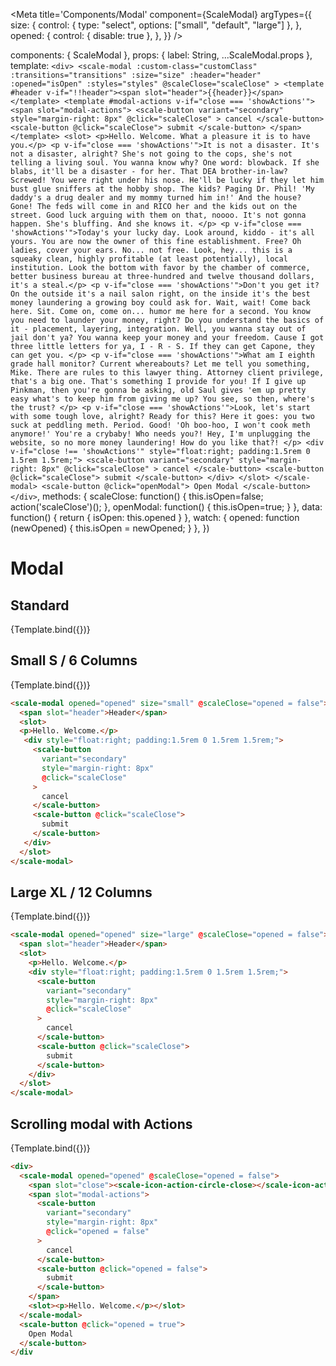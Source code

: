 
<Meta
  title='Components/Modal'
  component={ScaleModal}
  argTypes={{
    size: {
      control: {
        type: "select",
        options: ["small", "default", "large"]
      },
    },
    opened: {
      control: {
        disable: true
      },
    },
  }}
/>

  components: { ScaleModal },
  props: {
    label: String,
    ...ScaleModal.props
  },
  template: `
    <div>
      <scale-modal
        :custom-class="customClass"
        :transitions="transitions"
        :size="size"
        :header="header"
        :opened="isOpen"
        :styles="styles"
        @scaleClose="scaleClose"
      >
        <template #header v-if="!!header"><span slot="header">{{header}}</span></template>
        <template #modal-actions v-if="close === 'showActions'">
          <span slot="modal-actions">
            <scale-button
              variant="secondary"
              style="margin-right: 8px"
              @click="scaleClose"
            >
              cancel
            </scale-button>
            <scale-button @click="scaleClose">
              submit
            </scale-button>
          </span>
        </template>
        <slot>
          <p>Hello. Welcome. What a pleasure it is to have you.</p>
          <p v-if="close === 'showActions'">It is not a disaster. It's not a disaster, alright? She's not going to the cops, she's not telling a living soul. You wanna know why? One word: blowback. If she blabs, it'll be a disaster - for her. That DEA brother-in-law? Screwed! You were right under his nose. He'll be lucky if they let him bust glue sniffers at the hobby shop. The kids? Paging Dr. Phil! 'My daddy's a drug dealer and my mommy turned him in!' And the house? Gone! The feds will come in and RICO her and the kids out on the street. Good luck arguing with them on that, noooo. It's not gonna happen. She's bluffing. And she knows it. </p>
          <p v-if="close === 'showActions'">Today's your lucky day. Look around, kiddo - it's all yours. You are now the owner of this fine establishment. Free? Oh ladies, cover your ears. No... not free. Look, hey... this is a squeaky clean, highly profitable (at least potentially), local institution. Look the bottom with favor by the chamber of commerce, better business bureau at three-hundred and twelve thousand dollars, it's a steal.</p>
          <p v-if="close === 'showActions'">Don't you get it? On the outside it's a nail salon right, on the inside it's the best money laundering a growing boy could ask for. Wait, wait! Come back here. Sit. Come on, come on... humor me here for a second. You know you need to launder your money, right? Do you understand the basics of it - placement, layering, integration. Well, you wanna stay out of jail don't ya? You wanna keep your money and your freedom. Cause I got three little letters for ya, I - R - S. If they can get Capone, they can get you. </p>
          <p v-if="close === 'showActions'">What am I eighth grade hall monitor? Current whereabouts? Let me tell you something, Mike. There are rules to this lawyer thing. Attorney client privilege, that's a big one. That's something I provide for you! If I give up Pinkman, then you're gonna be asking, old Saul gives 'em up pretty easy what's to keep him from giving me up? You see, so then, where's the trust? </p>
          <p v-if="close === 'showActions'">Look, let's start with some tough love, alright? Ready for this? Here it goes: you two suck at peddling meth. Period. Good! 'Oh boo-hoo, I won't cook meth anymore!' You're a crybaby! Who needs you?! Hey, I'm unplugging the website, so no more money laundering! How do you like that?! </p>
          <div v-if="close !== 'showActions'" style="float:right; padding:1.5rem 0 1.5rem 1.5rem;">
            <scale-button
              variant="secondary"
              style="margin-right: 8px"
              @click="scaleClose"
            >
              cancel
            </scale-button>
            <scale-button @click="scaleClose">
              submit
            </scale-button>
          </div>
        </slot>
      </scale-modal>
      <scale-button @click="openModal">
        Open Modal
      </scale-button>
    </div>
  `,
   methods: {
     scaleClose: function() {
       this.isOpen=false;
       action('scaleClose')();
     },
     openModal: function() {
       this.isOpen=true;
     }
   },
   data: function() {
      return { isOpen: this.opened }
   },
   watch: {
     opened: function (newOpened) {
       this.isOpen = newOpened;
     }
   },
})

# Modal

## Standard

<Preview withSource="none">
  <Story
    name='Standard L / 8 Columns'
    args={{
      opened: false,
      header: 'Header'
    }}
  >
    {Template.bind({})}
  </Story>
</Preview>

<Props story='Standard L / 8 Columns' />


## Small S / 6 Columns

<Preview withSource="none">
  <Story
    name='Small S / 6 Columns'
    args={{
      opened: false,
      header: 'Header',
      size: 'small'
    }}
  >
    {Template.bind({})}
  </Story>
</Preview>

```html
<scale-modal opened="opened" size="small" @scaleClose="opened = false">
  <span slot="header">Header</span>
  <slot>
  <p>Hello. Welcome.</p>
   <div style="float:right; padding:1.5rem 0 1.5rem 1.5rem;">
     <scale-button
       variant="secondary"
       style="margin-right: 8px"
       @click="scaleClose"
     >
       cancel
     </scale-button>
     <scale-button @click="scaleClose">
       submit
     </scale-button>
   </div>
  </slot>
</scale-modal>
```


## Large XL / 12 Columns

<Preview withSource="none">
  <Story
    name='Large XL / 12 Columns'
    args={{
      opened: false,
      header: 'Header',
      size: 'large'
    }}
  >
    {Template.bind({})}
  </Story>
</Preview>

```html
<scale-modal opened="opened" size="large" @scaleClose="opened = false">
  <span slot="header">Header</span>
  <slot>
    <p>Hello. Welcome.</p>
    <div style="float:right; padding:1.5rem 0 1.5rem 1.5rem;">
      <scale-button
        variant="secondary"
        style="margin-right: 8px"
        @click="scaleClose"
      >
        cancel
      </scale-button>
      <scale-button @click="scaleClose">
        submit
      </scale-button>
    </div>
  </slot>
</scale-modal>
```


## Scrolling modal with Actions

<Preview withSource="none">
  <Story
    name='Scrolling modal with Actions'
    args={{
      opened: false,
      header: 'Header',
      close: 'showActions',
    }}
  >
    {Template.bind({})}
  </Story>
</Preview>

```html
<div>
  <scale-modal opened="opened" @scaleClose="opened = false">
    <span slot="close"><scale-icon-action-circle-close></scale-icon-action-circle-close></span>
    <span slot="modal-actions">
      <scale-button
        variant="secondary"
        style="margin-right: 8px"
        @click="opened = false"
      >
        cancel
      </scale-button>
      <scale-button @click="opened = false">
        submit
      </scale-button>
    </span>
    <slot><p>Hello. Welcome.</p></slot>
  </scale-modal>
  <scale-button @click="opened = true">
    Open Modal
  </scale-button>
</div
```
